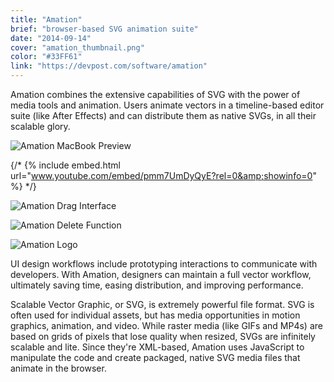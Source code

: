 ```yaml
---
title: "Amation"
brief: "browser-based SVG animation suite"
date: "2014-09-14"
cover: "amation_thumbnail.png"
color: "#33FF61"
link: "https://devpost.com/software/amation"
---
```


Amation combines the extensive capabilities of SVG with the power of media tools and animation. Users animate vectors in a timeline-based editor suite (like After Effects) and can distribute them as native SVGs, in all their scalable glory.

![Amation MacBook Preview](@/images/projects/amation/amation_macbook.png)

{/* {% include embed.html url="www.youtube.com/embed/pmm7UmDyQyE?rel=0&amp;showinfo=0" %} */}

![Amation Drag Interface](@/images/projects/amation/amation_drag.png)

![Amation Delete Function](@/images/projects/amation/amation_delete.png)

![Amation Logo](@/images/projects/amation/amation_logo.png)

UI design workflows include prototyping interactions to communicate with developers. With Amation, designers can maintain a full vector workflow, ultimately saving time, easing distribution, and improving performance.

Scalable Vector Graphic, or SVG, is extremely powerful file format. SVG is often used for individual assets, but has media opportunities in motion graphics, animation, and video. While raster media (like GIFs and MP4s) are based on grids of pixels that lose quality when resized, SVGs are infinitely scalable and lite. Since they're XML-based, Amation uses JavaScript to manipulate the code and create packaged, native SVG media files that animate in the browser.
